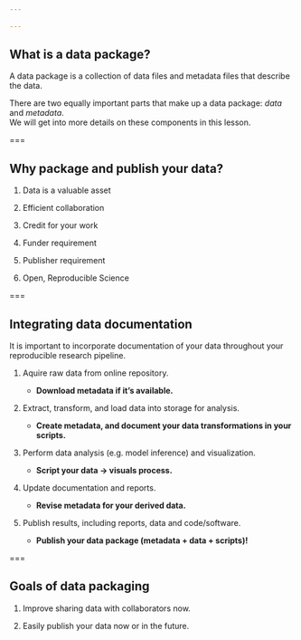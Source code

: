 ```yaml
---
 
---
```


## What is a data package?

A data package is a collection of data files and metadata files that describe the data.  

There are two equally important parts that make up a data package: _data_ and _metadata_.  
We will get into more details on these components in this lesson.  

===

## Why package and publish your data?  

1. Data is a valuable asset

2. Efficient collaboration

3. Credit for your work 

4. Funder requirement

5. Publisher requirement

6. Open, Reproducible Science

===

## Integrating data documentation 

It is important to incorporate documentation of your data throughout your reproducible research pipeline.  


1. Aquire raw data from online repository.

   - __Download metadata if it's available.__

2. Extract, transform, and load data into storage for analysis.

   - __Create metadata, and document your data transformations in your scripts.__

3. Perform data analysis (e.g. model inference) and visualization.

   - __Script your data -> visuals process.__

4. Update documentation and reports.

   - __Revise metadata for your derived data.__ 

5. Publish results, including reports, data and code/software.
 
   - __Publish your data package (metadata + data + scripts)!__


===

## Goals of data packaging

1. Improve sharing data with collaborators now.

2. Easily publish your data now or in the future. 

